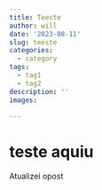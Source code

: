 ```yaml
---
title: Teeste
author: will
date: '2023-08-11'
slug: teeste
categories:
  - category
tags:
  - tag1
  - tag2
description: ''
images:

---
```


# teste aquiu

Atualizei opost